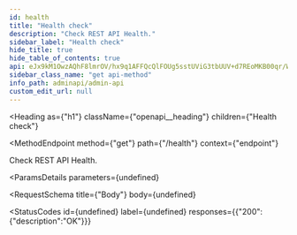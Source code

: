 ```yaml
---
id: health
title: "Health check"
description: "Check REST API Health."
sidebar_label: "Health check"
hide_title: true
hide_table_of_contents: true
api: eJx9kM1OwzAQhF8lmrOV/hx9q1AFFQcQlFOUg5sstUViG3tbUUV+d7REoMKB00qr/WZnZgKbY4ZuYMkMbNEq9JS75CK74KFxY6l7q562z/tq87ir7r7OaiiESMnI0a6H/sYVEuUYfKYMPWG9XMr4rfhwj1IURmIbBD0SQyEattBY/Ag5/xoEZscDQWPTj86LByicKeVZbFWv6xWKQgyZR+OF8GYUYLZadRIAf2JN6IJn8vxfQr5E0WH64EUcjPPy55QGwWe717XZkFk203QwmV7SUIqs30+ULtBNq3A2yZmDhGna6wJut3uU8gktuYCt
sidebar_class_name: "get api-method"
info_path: adminapi/admin-api
custom_edit_url: null
---
```



<Heading
  as={"h1"}
  className={"openapi__heading"}
  children={"Health check"}
>
</Heading>

<MethodEndpoint
  method={"get"}
  path={"/health"}
  context={"endpoint"}
>
  
</MethodEndpoint>



Check REST API Health.

<ParamsDetails
  parameters={undefined}
>
  
</ParamsDetails>

<RequestSchema
  title={"Body"}
  body={undefined}
>
  
</RequestSchema>

<StatusCodes
  id={undefined}
  label={undefined}
  responses={{"200":{"description":"OK"}}}
>
  
</StatusCodes>


      